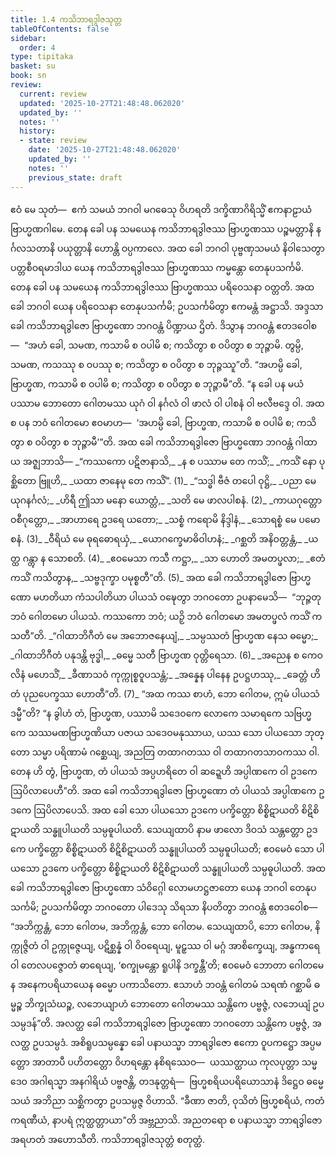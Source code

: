 ```yaml
---
title: 1.4 ကသိဘာရဒွါဇသုတ္တ
tableOfContents: false
sidebar:
  order: 4
type: tipitaka
basket: su
book: sn
review:
  current: review
  updated: '2025-10-27T21:48:48.062020'
  updated_by: ''
  notes: ''
  history:
  - state: review
    date: '2025-10-27T21:48:48.062020'
    updated_by: ''
    notes: ''
    previous_state: draft
---
```



<ReviewStatus review={frontmatter.review} showDetails={true} />

<HypothesisAnnotation frontmatter={frontmatter} />

<DynamicBreadcrumb />

<Paragraph number="80" book="sn">
ဧဝံ မေ သုတံ—  ဧကံ သမယံ ဘဂဝါ မဂဓေသု ဝိဟရတိ ဒက္ခိဏာဂိရိသ္မိံ ဧကနာဠာယံ ဗြာဟ္မဏဂါမေ. တေန ခေါ ပန သမယေန ကသိဘာရဒွါဇဿ ဗြာဟ္မဏဿ ပဉ္စမတ္တာနိ နင်္ဂလသတာနိ ပယုတ္တာနိ ဟောန္တိ ဝပ္ပကာလေ. အထ ခေါ ဘဂဝါ ပုဗ္ဗဏှသမယံ နိဝါသေတွာ ပတ္တစီဝရမာဒါယ ယေန ကသိဘာရဒွါဇဿ ဗြာဟ္မဏဿ ကမ္မန္တော တေနုပသင်္ကမိ. တေန ခေါ ပန သမယေန ကသိဘာရဒွါဇဿ ဗြာဟ္မဏဿ ပရိဝေသနာ ဝတ္တတိ. အထ ခေါ ဘဂဝါ ယေန ပရိဝေသနာ တေနုပသင်္ကမိ; ဥပသင်္ကမိတွာ ဧကမန္တံ အဋ္ဌာသိ.
</Paragraph>

<Paragraph number="81" book="sn">
အဒ္ဒသာ ခေါ ကသိဘာရဒွါဇော ဗြာဟ္မဏော ဘဂဝန္တံ ပိဏ္ဍာယ ဌိတံ. ဒိသွာန ဘဂဝန္တံ ဧတဒဝေါစ—  “အဟံ ခေါ, သမဏ, ကသာမိ စ ဝပါမိ စ; ကသိတွာ စ ဝပိတွာ စ ဘုဉ္ဇာမိ. တွမ္ပိ, သမဏ, ကသဿု စ ဝပဿု စ; ကသိတွာ စ ဝပိတွာ စ ဘုဉ္ဇဿူ”တိ.
</Paragraph>

<Paragraph number="82" book="sn">
“အဟမ္ပိ ခေါ, ဗြာဟ္မဏ, ကသာမိ စ ဝပါမိ စ; ကသိတွာ စ ဝပိတွာ စ ဘုဉ္ဇာမီ”တိ. “န ခေါ ပန မယံ ပဿာမ ဘောတော ဂေါတမဿ ယုဂံ ဝါ နင်္ဂလံ ဝါ ဖာလံ ဝါ ပါစနံ ဝါ ဗလီဗဒ္ဒေ ဝါ. အထ စ ပန ဘဝံ ဂေါတမော ဧဝမာဟ—  ‘အဟမ္ပိ ခေါ, ဗြာဟ္မဏ, ကသာမိ စ ဝပါမိ စ; ကသိတွာ စ ဝပိတွာ စ ဘုဉ္ဇာမီ’”တိ.
</Paragraph>

<Paragraph number="83" type="center" book="sn">
အထ ခေါ ကသိဘာရဒွါဇော ဗြာဟ္မဏော ဘဂဝန္တံ ဂါထာယ အဇ္ဈဘာသိ—
</Paragraph>

<Division number="76" book="sn" e="ch" v="18" p="291">

<Paragraph number="84" type="verses" book="sn">
_“ကဿကော ပဋိဇာနာသိ,_  
_န စ ပဿာမ တေ ကသိံ;_  
_ကသိံ နော ပုစ္ဆိတော ဗြူဟိ,_  
_ယထာ ဇာနေမု တေ ကသိံ”. (1)_  

</Paragraph>

</Division>
<Division number="77" book="sn" e="ch" v="18" p="291">

<Paragraph number="85" type="verses" book="sn">
_“သဒ္ဓါ ဗီဇံ တပေါ ဝုဋ္ဌိ,_  
_ပညာ မေ ယုဂနင်္ဂလံ;_  
_ဟိရီ ဤသာ မနော ယောတ္တံ,_  
_သတိ မေ ဖာလပါစနံ. (2)_  

</Paragraph>

</Division>
<Division number="78" book="sn" e="ch" v="18" p="291">

<Paragraph number="86" type="verses" book="sn">
_ကာယဂုတ္တော ဝစီဂုတ္တော,_  
_အာဟာရေ ဥဒရေ ယတော;_  
_သစ္စံ ကရောမိ နိဒ္ဒါနံ,_  
_သောရစ္စံ မေ ပမောစနံ. (3)_  

</Paragraph>

</Division>
<Division number="79" book="sn" e="ch" v="18" p="291">

<Paragraph number="87" type="verses" book="sn">
_ဝီရိယံ မေ ဓုရဓောရယှံ,_  
_ယောဂက္ခေမာဓိဝါဟနံ;_  
_ဂစ္ဆတိ အနိဝတ္တန္တံ,_  
_ယတ္ထ ဂန္တွာ န သောစတိ. (4)_  

</Paragraph>

</Division>
<Division number="80" book="sn" e="ch" v="18" p="292">

<Paragraph number="88" type="verses" book="sn">
_ဧဝမေသာ ကသီ ကဋ္ဌာ,_  
_သာ ဟောတိ အမတပ္ဖလာ;_  
_ဧတံ ကသိံ ကသိတွာန,_  
_သဗ္ဗဒုက္ခာ ပမုစ္စတီ”တိ. (5)_  

</Paragraph>

<Paragraph number="89" book="sn">
အထ ခေါ ကသိဘာရဒွါဇော ဗြာဟ္မဏော မဟတိယာ ကံသပါတိယာ ပါယသံ ဝဍ္ဎေတွာ ဘဂဝတော ဥပနာမေသိ—  “ဘုဉ္ဇတု ဘဝံ ဂေါတမော ပါယသံ. ကဿကော ဘဝံ; ယဉှိ ဘဝံ ဂေါတမော အမတပ္ဖလံ ကသိံ ကသတီ”တိ.
</Paragraph>

</Division>
<Division number="81" book="sn" e="ch" v="18" p="292">

<Paragraph number="90" type="verses" book="sn">
_“ဂါထာဘိဂီတံ မေ အဘောဇနေယျံ,_  
_သမ္ပဿတံ ဗြာဟ္မဏ နေသ ဓမ္မော;_  
_ဂါထာဘိဂီတံ ပနုဒန္တိ ဗုဒ္ဓါ,_  
_ဓမ္မေ သတီ ဗြာဟ္မဏ ဝုတ္တိရေသာ. (6)_  

</Paragraph>

</Division>
<Division number="82" book="sn" e="ch" v="18" p="292">

<Paragraph number="91" type="verses" book="sn">
_အညေန စ ကေဝလိနံ မဟေသိံ,_  
_ခီဏာသဝံ ကုက္ကုစ္စဝူပသန္တံ;_  
_အန္နေန ပါနေန ဥပဋ္ဌဟဿု,_  
_ခေတ္တံ ဟိ တံ ပုညပေက္ခဿ ဟောတီ”တိ. (7)_  

</Paragraph>

<Paragraph number="92" book="sn">
“အထ ကဿ စာဟံ, ဘော ဂေါတမ, ဣမံ ပါယသံ ဒမ္မီ”တိ? “န ခွါဟံ တံ, ဗြာဟ္မဏ, ပဿာမိ သဒေဝကေ လောကေ သမာရကေ သဗြဟ္မကေ သဿမဏဗြာဟ္မဏိယာ ပဇာယ သဒေဝမနုဿာယ, ယဿ သော ပါယသော ဘုတ္တော သမ္မာ ပရိဏာမံ ဂစ္ဆေယျ, အညတြ တထာဂတဿ ဝါ တထာဂတသာဝကဿ ဝါ. တေန ဟိ တွံ, ဗြာဟ္မဏ, တံ ပါယသံ အပ္ပဟရိတေ ဝါ ဆဍ္ဍေဟိ အပ္ပါဏကေ ဝါ ဥဒကေ ဩပိလာပေဟီ”တိ.
</Paragraph>

<Paragraph number="93" book="sn">
အထ ခေါ ကသိဘာရဒွါဇော ဗြာဟ္မဏော တံ ပါယသံ အပ္ပါဏကေ ဥဒကေ ဩပိလာပေသိ. အထ ခေါ သော ပါယသော ဥဒကေ ပက္ခိတ္တော စိစ္စိဋာယတိ စိဋိစိဋာယတိ သန္ဓူပါယတိ သမ္ပဓူပါယတိ. သေယျထာပိ နာမ ဖာလော ဒိဝသံ သန္တတ္တော ဥဒကေ ပက္ခိတ္တော စိစ္စိဋာယတိ စိဋိစိဋာယတိ သန္ဓူပါယတိ သမ္ပဓူပါယတိ; ဧဝမေဝံ သော ပါယသော ဥဒကေ ပက္ခိတ္တော စိစ္စိဋာယတိ စိဋိစိဋာယတိ သန္ဓူပါယတိ သမ္ပဓူပါယတိ.
</Paragraph>

<Paragraph number="94" book="sn">
အထ ခေါ ကသိဘာရဒွါဇော ဗြာဟ္မဏော သံဝိဂ္ဂေါ လောမဟဋ္ဌဇာတော ယေန ဘဂဝါ တေနုပသင်္ကမိ; ဥပသင်္ကမိတွာ ဘဂဝတော ပါဒေသု သိရသာ နိပတိတွာ ဘဂဝန္တံ ဧတဒဝေါစ—  “အဘိက္ကန္တံ, ဘော ဂေါတမ, အဘိက္ကန္တံ, ဘော ဂေါတမ. သေယျထာပိ, ဘော ဂေါတမ, နိက္ကုဇ္ဇိတံ ဝါ ဥက္ကုဇ္ဇေယျ, ပဋိစ္ဆန္နံ ဝါ ဝိဝရေယျ, မူဠှဿ ဝါ မဂ္ဂံ အာစိက္ခေယျ, အန္ဓကာရေ ဝါ တေလပဇ္ဇောတံ ဓာရေယျ, ‘စက္ခုမန္တော ရူပါနိ ဒက္ခန္တီ’တိ; ဧဝမေဝံ ဘောတာ ဂေါတမေန အနေကပရိယာယေန ဓမ္မော ပကာသိတော. ဧသာဟံ ဘဝန္တံ ဂေါတမံ သရဏံ ဂစ္ဆာမိ ဓမ္မဉ္စ ဘိက္ခုသံဃဉ္စ, လဘေယျာဟံ ဘောတော ဂေါတမဿ သန္တိကေ ပဗ္ဗဇ္ဇံ, လဘေယျံ ဥပသမ္ပဒန်”တိ.
</Paragraph>

<Paragraph number="95" book="sn">
အလတ္ထ ခေါ ကသိဘာရဒွါဇော ဗြာဟ္မဏော ဘဂဝတော သန္တိကေ ပဗ္ဗဇ္ဇံ, အလတ္ထ ဥပသမ္ပဒံ. အစိရူပသမ္ပန္နော ခေါ ပနာယသ္မာ ဘာရဒွါဇော ဧကော ဝူပကဋ္ဌော အပ္ပမတ္တော အာတာပီ ပဟိတတ္တော ဝိဟရန္တော နစိရဿေဝ—  ယဿတ္ထာယ ကုလပုတ္တာ သမ္မဒေဝ အဂါရသ္မာ အနဂါရိယံ ပဗ္ဗဇန္တိ, တဒနုတ္တရံ—  ဗြဟ္မစရိယပရိယောသာနံ ဒိဋ္ဌေဝ ဓမ္မေ သယံ အဘိညာ သစ္ဆိကတွာ ဥပသမ္ပဇ္ဇ ဝိဟာသိ. “ခီဏာ ဇာတိ, ဝုသိတံ ဗြဟ္မစရိယံ, ကတံ ကရဏီယံ, နာပရံ ဣတ္ထတ္တာယာ”တိ အဗ္ဘညာသိ. အညတရော စ ပနာယသ္မာ ဘာရဒွါဇော အရဟတံ အဟောသီတိ.

</Paragraph>
</Division>

<Paragraph number="96" type="center" book="sn">
ကသိဘာရဒွါဇသုတ္တံ စတုတ္ထံ.
</Paragraph>